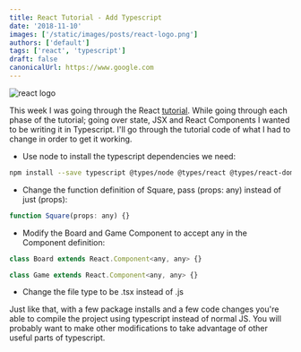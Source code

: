```yaml
---
title: React Tutorial - Add Typescript
date: '2018-11-10'
images: ['/static/images/posts/react-logo.png']
authors: ['default']
tags: ['react', 'typescript']
draft: false
canonicalUrl: https://www.google.com
---
```


<Image
  className="w-full rounded-xl"
  alt="react logo"
  src="/static/images/posts/react-logo.png"
  layout="responsive"
  width={450}
  height={250}
/>

<TOCInline toc={props.toc} asDisclosure toHeading={3} />

This week I was going through the React [tutorial](https://reactjs.org/tutorial/tutorial.html). While going through each phase of the tutorial; going over state, JSX and React Components I wanted to be writing it in Typescript. I'll go through the tutorial code of what I had to change in order to get it working.

- Use node to install the typescript dependencies we need:

```bash
npm install --save typescript @types/node @types/react @types/react-dom @types/jest
```

- Change the function definition of Square, pass (props: any) instead of just (props):

```js
function Square(props: any) {}
```

- Modify the Board and Game Component to accept any in the Component definition:

```js
class Board extends React.Component<any, any> {}

class Game extends React.Component<any, any> {}
```

- Change the file type to be .tsx instead of .js

Just like that, with a few package installs and a few code changes you're able to compile the project using typescript instead of normal JS. You will probably want to make other modifications to take advantage of other useful parts of typescript.

